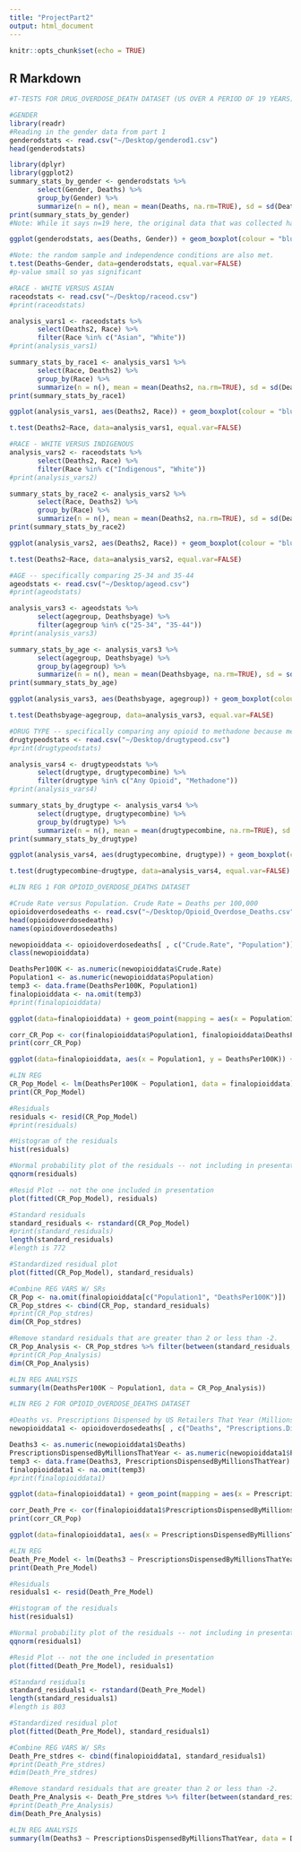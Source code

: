 ```yaml
---
title: "ProjectPart2"
output: html_document
---
```


```r
knitr::opts_chunk$set(echo = TRUE)
```

## R Markdown

```r
#T-TESTS FOR DRUG_OVERDOSE_DEATH DATASET (US OVER A PERIOD OF 19 YEARS)

#GENDER
library(readr)
#Reading in the gender data from part 1
genderodstats <- read.csv("~/Desktop/genderod1.csv")
head(genderodstats)

library(dplyr)
library(ggplot2)
summary_stats_by_gender <- genderodstats %>%
       select(Gender, Deaths) %>%
       group_by(Gender) %>%
       summarize(n = n(), mean = mean(Deaths, na.rm=TRUE), sd = sd(Deaths, na.rm=TRUE))
print(summary_stats_by_gender)
#Note: While it says n=19 here, the original data that was collected had an n much larger than 40 for both groups. Using that original data with a large number of observations, overdose rates were calculated for each year that the data was originally collected. The mean provided by summary_stats_by_gender is the mean OF those overdose rates across 19 years. Given that the null hypothesis we want to test is that there's no significant difference between overdose deaths of men versus women, the sample size condition is still properly met to conduct a t-test. This note applies to all four variables being tested from this dataset. 

ggplot(genderodstats, aes(Deaths, Gender)) + geom_boxplot(colour = "blue", fill = "grey", outlier.colour = "black", outlier.shape = 16, outlier.size = 2) + ggtitle("Overdose Deaths by Gender in the US")

#Note: the random sample and independence conditions are also met. 
t.test(Deaths~Gender, data=genderodstats, equal.var=FALSE)
#p-value small so yas significant 

#RACE - WHITE VERSUS ASIAN 
raceodstats <- read.csv("~/Desktop/raceod.csv")
#print(raceodstats)

analysis_vars1 <- raceodstats %>%
       select(Deaths2, Race) %>%
       filter(Race %in% c("Asian", "White"))
#print(analysis_vars1)

summary_stats_by_race1 <- analysis_vars1 %>%
       select(Race, Deaths2) %>%
       group_by(Race) %>%
       summarize(n = n(), mean = mean(Deaths2, na.rm=TRUE), sd = sd(Deaths2, na.rm=TRUE))
print(summary_stats_by_race1)

ggplot(analysis_vars1, aes(Deaths2, Race)) + geom_boxplot(colour = "blue", fill = "grey", outlier.colour = "black", outlier.shape = 16, outlier.size = 2) + ggtitle("Overdose Deaths by Race in the US")

t.test(Deaths2~Race, data=analysis_vars1, equal.var=FALSE)

#RACE - WHITE VERSUS INDIGENOUS
analysis_vars2 <- raceodstats %>%
       select(Deaths2, Race) %>%
       filter(Race %in% c("Indigenous", "White"))
#print(analysis_vars2)

summary_stats_by_race2 <- analysis_vars2 %>%
       select(Race, Deaths2) %>%
       group_by(Race) %>%
       summarize(n = n(), mean = mean(Deaths2, na.rm=TRUE), sd = sd(Deaths2, na.rm=TRUE))
print(summary_stats_by_race2)

ggplot(analysis_vars2, aes(Deaths2, Race)) + geom_boxplot(colour = "blue", fill = "grey", outlier.colour = "black", outlier.shape = 16, outlier.size = 2) + ggtitle("Overdose Deaths by Race in the US")

t.test(Deaths2~Race, data=analysis_vars2, equal.var=FALSE)

#AGE -- specifically comparing 25-34 and 35-44
ageodstats <- read.csv("~/Desktop/ageod.csv")
#print(ageodstats)

analysis_vars3 <- ageodstats %>%
       select(agegroup, Deathsbyage) %>%
       filter(agegroup %in% c("25-34", "35-44"))
#print(analysis_vars3)

summary_stats_by_age <- analysis_vars3 %>%
       select(agegroup, Deathsbyage) %>%
       group_by(agegroup) %>%
       summarize(n = n(), mean = mean(Deathsbyage, na.rm=TRUE), sd = sd(Deathsbyage, na.rm=TRUE))
print(summary_stats_by_age)

ggplot(analysis_vars3, aes(Deathsbyage, agegroup)) + geom_boxplot(colour = "blue", fill = "grey", outlier.colour = "black", outlier.shape = 16, outlier.size = 2) + ggtitle("Overdose Deaths by Age Group in the US")

t.test(Deathsbyage~agegroup, data=analysis_vars3, equal.var=FALSE)

#DRUG TYPE -- specifically comparing any opioid to methadone because methadone is used in harm reduction 
drugtypeodstats <- read.csv("~/Desktop/drugtypeod.csv")
#print(drugtypeodstats)

analysis_vars4 <- drugtypeodstats %>%
       select(drugtype, drugtypecombine) %>%
       filter(drugtype %in% c("Any Opioid", "Methadone"))
#print(analysis_vars4)

summary_stats_by_drugtype <- analysis_vars4 %>%
       select(drugtype, drugtypecombine) %>%
       group_by(drugtype) %>%
       summarize(n = n(), mean = mean(drugtypecombine, na.rm=TRUE), sd = sd(drugtypecombine, na.rm=TRUE))
print(summary_stats_by_drugtype)

ggplot(analysis_vars4, aes(drugtypecombine, drugtype)) + geom_boxplot(colour = "blue", fill = "grey", outlier.colour = "black", outlier.shape = 16, outlier.size = 2) + ggtitle("Overdose Deaths by Drug Type in the US")

t.test(drugtypecombine~drugtype, data=analysis_vars4, equal.var=FALSE)
```

```r
#LIN REG 1 FOR OPIOID_OVERDOSE_DEATHS DATASET

#Crude Rate versus Population. Crude Rate = Deaths per 100,000
opioidoverdosedeaths <- read.csv("~/Desktop/Opioid_Overdose_Deaths.csv")
head(opioidoverdosedeaths)
names(opioidoverdosedeaths)

newopioiddata <- opioidoverdosedeaths[ , c("Crude.Rate", "Population")]
class(newopioiddata)

DeathsPer100K <- as.numeric(newopioiddata$Crude.Rate)
Population1 <- as.numeric(newopioiddata$Population)
temp3 <- data.frame(DeathsPer100K, Population1)
finalopioiddata <- na.omit(temp3)
#print(finalopioiddata)

ggplot(data=finalopioiddata) + geom_point(mapping = aes(x = Population1, y = DeathsPer100K))

corr_CR_Pop <- cor(finalopioiddata$Population1, finalopioiddata$DeathsPer100K, use = "complete.obs" )
print(corr_CR_Pop)

ggplot(data=finalopioiddata, aes(x = Population1, y = DeathsPer100K)) + geom_point() + geom_smooth(method="lm")

#LIN REG
CR_Pop_Model <- lm(DeathsPer100K ~ Population1, data = finalopioiddata)
print(CR_Pop_Model)

#Residuals
residuals <- resid(CR_Pop_Model)
#print(residuals)

#Histogram of the residuals
hist(residuals)

#Normal probability plot of the residuals -- not including in presentation
qqnorm(residuals)

#Resid Plot -- not the one included in presentation
plot(fitted(CR_Pop_Model), residuals)

#Standard residuals
standard_residuals <- rstandard(CR_Pop_Model)
#print(standard_residuals)
length(standard_residuals)
#length is 772

#Standardized residual plot
plot(fitted(CR_Pop_Model), standard_residuals)

#Combine REG VARS W/ SRs
CR_Pop <- na.omit(finalopioiddata[c("Population1", "DeathsPer100K")])
CR_Pop_stdres <- cbind(CR_Pop, standard_residuals)
#print(CR_Pop_stdres)
dim(CR_Pop_stdres)

#Remove standard residuals that are greater than 2 or less than -2.
CR_Pop_Analysis <- CR_Pop_stdres %>% filter(between(standard_residuals, -2, 2))
#print(CR_Pop_Analysis)
dim(CR_Pop_Analysis)

#LIN REG ANALYSIS
summary(lm(DeathsPer100K ~ Population1, data = CR_Pop_Analysis))
```


```r
#LIN REG 2 FOR OPIOID_OVERDOSE_DEATHS DATASET

#Deaths vs. Prescriptions Dispensed by US Retailers That Year (Millions)
newopioiddata1 <- opioidoverdosedeaths[ , c("Deaths", "Prescriptions.Dispensed.by.US.Retailers.in.that.year..millions.")]

Deaths3 <- as.numeric(newopioiddata1$Deaths)
PrescriptionsDispensedByMillionsThatYear <- as.numeric(newopioiddata1$Prescriptions.Dispensed.by.US.Retailers.in.that.year..millions.)
temp3 <- data.frame(Deaths3, PrescriptionsDispensedByMillionsThatYear)
finalopioiddata1 <- na.omit(temp3)
#print(finalopioiddata1)

ggplot(data=finalopioiddata1) + geom_point(mapping = aes(x = PrescriptionsDispensedByMillionsThatYear, y = Deaths3))

corr_Death_Pre <- cor(finalopioiddata1$PrescriptionsDispensedByMillionsThatYear, finalopioiddata1$Deaths3, use = "complete.obs" )
print(corr_CR_Pop)

ggplot(data=finalopioiddata1, aes(x = PrescriptionsDispensedByMillionsThatYear, y = Deaths3)) + geom_point() + geom_smooth(method="lm")

#LIN REG
Death_Pre_Model <- lm(Deaths3 ~ PrescriptionsDispensedByMillionsThatYear, data = finalopioiddata1)
print(Death_Pre_Model)

#Residuals
residuals1 <- resid(Death_Pre_Model)

#Histogram of the residuals
hist(residuals1)

#Normal probability plot of the residuals -- not including in presentation
qqnorm(residuals1)

#Resid Plot -- not the one included in presentation
plot(fitted(Death_Pre_Model), residuals1)

#Standard residuals
standard_residuals1 <- rstandard(Death_Pre_Model)
length(standard_residuals1)
#length is 803

#Standardized residual plot
plot(fitted(Death_Pre_Model), standard_residuals1)

#Combine REG VARS W/ SRs
Death_Pre_stdres <- cbind(finalopioiddata1, standard_residuals1)
#print(Death_Pre_stdres)
#dim(Death_Pre_stdres)

#Remove standard residuals that are greater than 2 or less than -2.
Death_Pre_Analysis <- Death_Pre_stdres %>% filter(between(standard_residuals1, -2, 2))
#print(Death_Pre_Analysis)
dim(Death_Pre_Analysis)

#LIN REG ANALYSIS
summary(lm(Deaths3 ~ PrescriptionsDispensedByMillionsThatYear, data = Death_Pre_Analysis))
```





